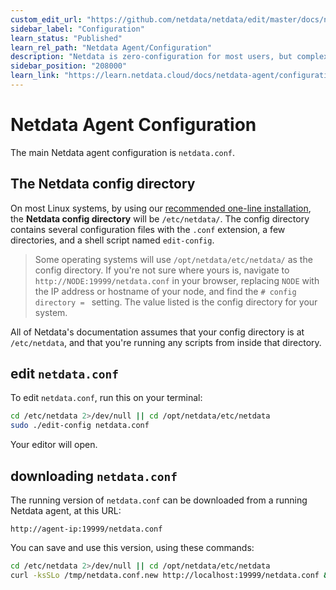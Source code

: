 ```yaml
---
custom_edit_url: "https://github.com/netdata/netdata/edit/master/docs/netdata-agent/configuration.md"
sidebar_label: "Configuration"
learn_status: "Published"
learn_rel_path: "Netdata Agent/Configuration"
description: "Netdata is zero-configuration for most users, but complex infrastructures may require you to tweak some of the Agent's granular settings."
sidebar_position: "208000"
learn_link: "https://learn.netdata.cloud/docs/netdata-agent/configuration/configuration"
---
```


# Netdata Agent Configuration

The main Netdata agent configuration is `netdata.conf`.

## The Netdata config directory

On most Linux systems, by using our [recommended one-line installation](/docs/netdata-agent/installation#install-on-linux-with-one-line-installer), the **Netdata config
directory** will be `/etc/netdata/`. The config directory contains several configuration files with the `.conf` extension, a
few directories, and a shell script named `edit-config`.

> Some operating systems will use `/opt/netdata/etc/netdata/` as the config directory. If you're not sure where yours
> is, navigate to `http://NODE:19999/netdata.conf` in your browser, replacing `NODE` with the IP address or hostname of
> your node, and find the `# config directory = ` setting. The value listed is the config directory for your system.

All of Netdata's documentation assumes that your config directory is at `/etc/netdata`, and that you're running any scripts from inside that directory.


## edit `netdata.conf`

To edit `netdata.conf`, run this on your terminal:

```bash
cd /etc/netdata 2>/dev/null || cd /opt/netdata/etc/netdata
sudo ./edit-config netdata.conf
```

Your editor will open.

## downloading `netdata.conf`

The running version of `netdata.conf` can be downloaded from a running Netdata agent, at this URL:

```
http://agent-ip:19999/netdata.conf
```

You can save and use this version, using these commands:

```bash
cd /etc/netdata 2>/dev/null || cd /opt/netdata/etc/netdata
curl -ksSLo /tmp/netdata.conf.new http://localhost:19999/netdata.conf && sudo mv -i /tmp/netdata.conf.new netdata.conf 
```


